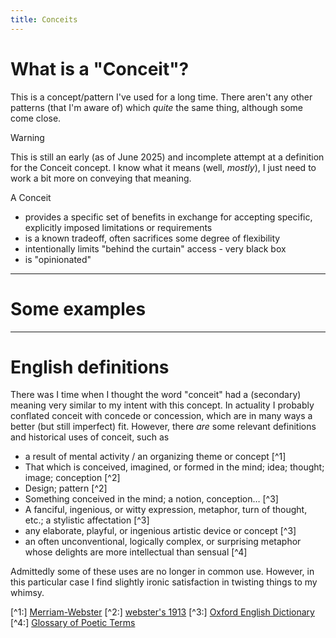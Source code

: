 ```yaml
---
title: Conceits
---
```


# What is a "Conceit"?

This is a concept/pattern I've used for a long time.  There aren't any 
other patterns (that I'm aware of) which _quite_ the same thing, although some
come close.   

> [!WARNING]
>
> This is still an early (as of June 2025) and incomplete attempt at a
> definition for the Conceit concept.  I know what it means (well, _mostly_),
> I just need to work a bit more on conveying that meaning.

A Conceit 
  - provides a specific set of benefits in exchange for accepting specific, explicitly imposed limitations or requirements
  - is a known tradeoff, often sacrifices some degree of flexibility
  - intentionally limits "behind the curtain" access - very black box
  - is "opinionated"

---

# Some examples

 --- 


# English definitions

There was I time when I thought the word "conceit" had a (secondary) meaning 
very similar to my intent with this concept. In actuality I probably conflated
conceit with concede or concession, which are in many ways a better (but still
 imperfect) fit.  However, there _are_ some relevant definitions and historical uses 
 of conceit, such as 

  - a result of mental activity / an organizing theme or concept [^1]
  - That which is conceived, imagined, or formed in the mind; idea; thought; image; conception [^2]
  - Design; pattern [^2]
  - Something conceived in the mind; a notion, conception… [^3]
  - A fanciful, ingenious, or witty expression, metaphor, turn of thought, etc.; a stylistic affectation [^3]
  - any elaborate, playful, or ingenious artistic device or concept [^3]
  - an often unconventional, logically complex, or surprising metaphor whose delights are more intellectual than sensual [^4]

Admittedly some of these uses are no longer in common use.  However, in this
particular case I find slightly ironic satisfaction in twisting things to my whimsy. 

[^1:] [Merriam-Webster](https://www.merriam-webster.com/dictionary/conceit)
[^2:] [webster's 1913](https://www.websters1913.com/words/Conceit)
[^3:] [Oxford English Dictionary](https://www.oed.com/dictionary/conceit_n?tab=meaning_and_use#8629500)
[^4:] [Glossary of Poetic Terms](https://www.poetryfoundation.org/education/glossary/conceit)


